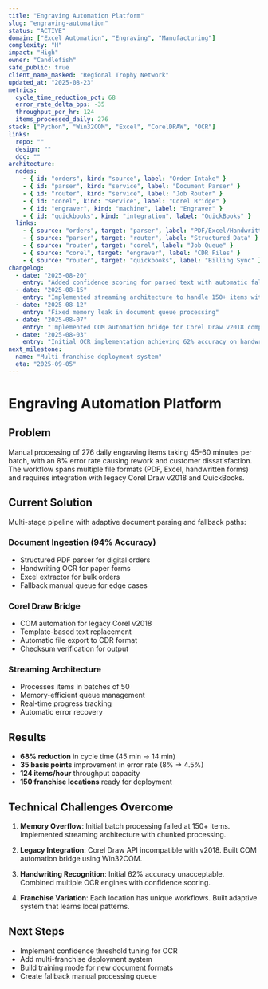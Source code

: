 ```yaml
---
title: "Engraving Automation Platform"
slug: "engraving-automation"
status: "ACTIVE"
domain: ["Excel Automation", "Engraving", "Manufacturing"]
complexity: "H"
impact: "High"
owner: "Candlefish"
safe_public: true
client_name_masked: "Regional Trophy Network"
updated_at: "2025-08-23"
metrics:
  cycle_time_reduction_pct: 68
  error_rate_delta_bps: -35
  throughput_per_hr: 124
  items_processed_daily: 276
stack: ["Python", "Win32COM", "Excel", "CorelDRAW", "OCR"]
links:
  repo: ""
  design: ""
  doc: ""
architecture:
  nodes:
    - { id: "orders", kind: "source", label: "Order Intake" }
    - { id: "parser", kind: "service", label: "Document Parser" }
    - { id: "router", kind: "service", label: "Job Router" }
    - { id: "corel", kind: "service", label: "Corel Bridge" }
    - { id: "engraver", kind: "machine", label: "Engraver" }
    - { id: "quickbooks", kind: "integration", label: "QuickBooks" }
  links:
    - { source: "orders", target: "parser", label: "PDF/Excel/Handwritten" }
    - { source: "parser", target: "router", label: "Structured Data" }
    - { source: "router", target: "corel", label: "Job Queue" }
    - { source: "corel", target: "engraver", label: "CDR Files" }
    - { source: "router", target: "quickbooks", label: "Billing Sync" }
changelog:
  - date: "2025-08-20"
    entry: "Added confidence scoring for parsed text with automatic fallback to manual review"
  - date: "2025-08-15"
    entry: "Implemented streaming architecture to handle 150+ items without memory overflow"
  - date: "2025-08-12"
    entry: "Fixed memory leak in document queue processing"
  - date: "2025-08-07"
    entry: "Implemented COM automation bridge for Corel Draw v2018 compatibility"
  - date: "2025-08-03"
    entry: "Initial OCR implementation achieving 62% accuracy on handwritten forms"
next_milestone:
  name: "Multi-franchise deployment system"
  eta: "2025-09-05"
---
```


# Engraving Automation Platform

## Problem

Manual processing of 276 daily engraving items taking 45-60 minutes per batch, with an 8% error rate causing rework and customer dissatisfaction. The workflow spans multiple file formats (PDF, Excel, handwritten forms) and requires integration with legacy Corel Draw v2018 and QuickBooks.

## Current Solution

Multi-stage pipeline with adaptive document parsing and fallback paths:

### Document Ingestion (94% Accuracy)
- Structured PDF parser for digital orders
- Handwriting OCR for paper forms
- Excel extractor for bulk orders
- Fallback manual queue for edge cases

### Corel Draw Bridge
- COM automation for legacy Corel v2018
- Template-based text replacement
- Automatic file export to CDR format
- Checksum verification for output

### Streaming Architecture
- Processes items in batches of 50
- Memory-efficient queue management
- Real-time progress tracking
- Automatic error recovery

## Results

- **68% reduction** in cycle time (45 min → 14 min)
- **35 basis points** improvement in error rate (8% → 4.5%)
- **124 items/hour** throughput capacity
- **150 franchise locations** ready for deployment

## Technical Challenges Overcome

1. **Memory Overflow**: Initial batch processing failed at 150+ items. Implemented streaming architecture with chunked processing.

2. **Legacy Integration**: Corel Draw API incompatible with v2018. Built COM automation bridge using Win32COM.

3. **Handwriting Recognition**: Initial 62% accuracy unacceptable. Combined multiple OCR engines with confidence scoring.

4. **Franchise Variation**: Each location has unique workflows. Built adaptive system that learns local patterns.

## Next Steps

- Implement confidence threshold tuning for OCR
- Add multi-franchise deployment system
- Build training mode for new document formats
- Create fallback manual processing queue